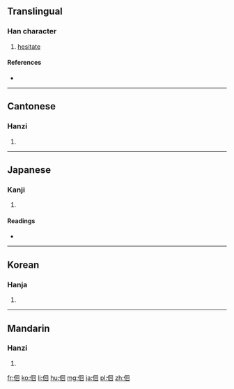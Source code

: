 ==Translingual==

===Han character===
{{Han char|rn=9|rad=人|as=06|sn=8|four=2620<sub>0</sub>|canj=人田口 (OWR)|ids=⿰[[亻]][[回]]}}

# [[hesitate]]

====References====
* {{Han ref|kx=0100.060|dkj=00545|dj=0212.020|hdz=10148.060|uh=4F6A|ud=20330|bh=CBBF|bd=52159}}

----

==Cantonese==

===Hanzi===
{{yue-hanzi|jyut=wui4|y=wui4}}

# {{defn|lang=yue|sort=人06}}

----

==Japanese==

===Kanji===
{{ja-kanji|grade=|rs=人06}}

# {{defn|lang=ja|sort=人06}}

====Readings====
* {{ja-readings|goon=[[え]] (e)|kanon=[[かい]] (kai), from [[くわい]] (kuwai)|kun=[[さまよう]] (samayou), [[くらいこよ]] (kuraikoyo)}}

----

==Korean==

===Hanja===
{{ko-hanja|hangeul=회|rv=hoe|mr=hoe}}

# {{defn|lang=ko|sort=人06}}

----

==Mandarin==

===Hanzi===
{{cmn-hanzi|pin=[[huái]] ([[huai2]])|wg=huai<sup>2</sup>}}

# {{defn|lang=cmn|sort=人06}}

[[fr:佪]]
[[ko:佪]]
[[li:佪]]
[[hu:佪]]
[[mg:佪]]
[[ja:佪]]
[[pl:佪]]
[[zh:佪]]